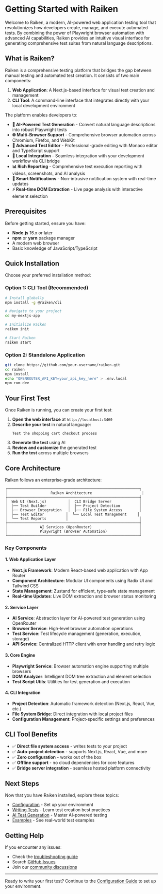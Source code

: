 # Getting Started with Raiken

Welcome to Raiken, a modern, AI-powered web application testing tool that revolutionizes how developers create, manage, and execute automated tests. By combining the power of Playwright browser automation with advanced AI capabilities, Raiken provides an intuitive visual interface for generating comprehensive test suites from natural language descriptions.

## What is Raiken?

Raiken is a comprehensive testing platform that bridges the gap between manual testing and automated test creation. It consists of two main components:

1. **Web Application**: A Next.js-based interface for visual test creation and management
2. **CLI Tool**: A command-line interface that integrates directly with your local development environment

The platform enables developers to:
- **🤖 AI-Powered Test Generation** - Convert natural language descriptions into robust Playwright tests
- **🌐 Multi-Browser Support** - Comprehensive browser automation across Chromium, Firefox, and WebKit
- **📝 Advanced Test Editor** - Professional-grade editing with Monaco editor and TypeScript support
- **🔄 Local Integration** - Seamless integration with your development workflow via CLI bridge
- **📊 Rich Reporting** - Comprehensive test execution reporting with videos, screenshots, and AI analysis
- **🔔 Smart Notifications** - Non-intrusive notification system with real-time updates
- **⚡ Real-time DOM Extraction** - Live page analysis with interactive element selection

## Prerequisites

Before getting started, ensure you have:

- **Node.js** 16.x or later
- **npm** or **yarn** package manager
- A modern web browser
- Basic knowledge of JavaScript/TypeScript

## Quick Installation

Choose your preferred installation method:

### Option 1: CLI Tool (Recommended)

```bash
# Install globally
npm install -g @raiken/cli

# Navigate to your project
cd my-nextjs-app

# Initialize Raiken
raiken init

# Start Raiken
raiken start
```

### Option 2: Standalone Application

```bash
git clone https://github.com/your-username/raiken.git
cd raiken
npm install
echo "OPENROUTER_API_KEY=your_api_key_here" > .env.local
npm run dev
```

## Your First Test

Once Raiken is running, you can create your first test:

1. **Open the web interface** at `http://localhost:3460`
2. **Describe your test** in natural language:
   ```
   Test the shopping cart checkout process
   ```
3. **Generate the test** using AI
4. **Review and customize** the generated test
5. **Run the test** across multiple browsers

## Core Architecture

Raiken follows an enterprise-grade architecture:

```
┌─────────────────────────────────────────────────────────────┐
│                    Raiken Architecture                       │
├─────────────────────────────────────────────────────────────┤
│  Web UI (Next.js)          │  CLI Bridge Server             │
│  ├── Test Builder          │  ├── Project Detection         │
│  ├── Browser Integration   │  ├── File System Access        │
│  ├── Test Editor          │  └── Local Test Management     │
│  └── Test Reports         │                                 │
├─────────────────────────────────────────────────────────────┤
│               AI Services (OpenRouter)                      │
│               Playwright (Browser Automation)               │
└─────────────────────────────────────────────────────────────┘
```

### Key Components

#### 1. **Web Application Layer**
- **Next.js Framework**: Modern React-based web application with App Router
- **Component Architecture**: Modular UI components using Radix UI and Tailwind CSS
- **State Management**: Zustand for efficient, type-safe state management
- **Real-time Updates**: Live DOM extraction and browser status monitoring

#### 2. **Service Layer**
- **AI Service**: Abstraction layer for AI-powered test generation using OpenRouter
- **Browser Service**: High-level browser automation operations
- **Test Service**: Test lifecycle management (generation, execution, storage)
- **API Service**: Centralized HTTP client with error handling and retry logic

#### 3. **Core Engine**
- **Playwright Service**: Browser automation engine supporting multiple browsers
- **DOM Analyzer**: Intelligent DOM tree extraction and element selection
- **Test Script Utils**: Utilities for test generation and execution

#### 4. **CLI Integration**
- **Project Detection**: Automatic framework detection (Next.js, React, Vue, etc.)
- **File System Bridge**: Direct integration with local project files
- **Configuration Management**: Project-specific settings and preferences

## CLI Tool Benefits

- ✅ **Direct file system access** - writes tests to your project
- ✅ **Auto-project detection** - supports Next.js, React, Vue, and more
- ✅ **Zero configuration** - works out of the box
- ✅ **Offline support** - no cloud dependencies for core features
- ✅ **Bridge server integration** - seamless hosted platform connectivity

## Next Steps

Now that you have Raiken installed, explore these topics:

- [Configuration](/getting-started/configuration) - Set up your environment
- [Writing Tests](/guides/writing-tests) - Learn test creation best practices  
- [AI Test Generation](/guides/ai-test-generation) - Master AI-powered testing
- [Examples](/examples) - See real-world test examples

## Getting Help

If you encounter any issues:

- Check the [troubleshooting guide](/getting-started/troubleshooting)
- Search [GitHub Issues](https://github.com/fogha/raiken/issues)
- Join our [community discussions](https://github.com/fogha/raiken/discussions)

---

Ready to write your first test? Continue to the [Configuration Guide](/getting-started/configuration) to set up your environment. 